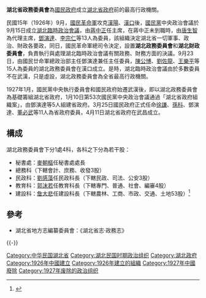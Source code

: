 '''湖北省政務委員會'''為[[國民政府|國民政府]]成立[[湖北省政府|湖北省政府]]前的最高行政機關。

民國15年（1926年）9月，[[國民革命軍|國民革命軍]]攻克[[漢陽|漢陽]]、[[漢口|漢口]]後，[[國民黨|國民黨]]中央政治會議於9月15日成立[[湖北臨時政治會議|湖北臨時政治會議]]，由[[蔣中正|蔣中正]]任主席，在蔣中正未到職時，由[[唐生智|唐生智]]為代理主席，[[鄧演達|鄧演達]]、[[李宗仁|李宗仁]]等13人為委員，該組織決定湖北省一切軍事、政治、財政各要政，同日，國民革命軍總司令決定，設置'''湖北政務委員會'''和'''湖北財政委員會'''，負責執行與處理湖北臨時政治會議有關政務、財務方面的決議。9月23日，由國民廿命軍總政治部主任鄧演達兼任主任委員，[[陳公博|陳公博]]、[[劉佐龍|劉佐龍]]、[[王樂平|王樂平]]等15人為委員的湖北政務委員會在漢口成立。是時，湖北臨時政治會議由於多數委員不在武漢，只是虛設，湖北政務委員會為全省最高行政機關。

1927年1月，國民黨中央執行委員會和國民政府始遷武漢後，即以湖北政務委員會為基礎籌組湖北省政府，1月10日第53次國民黨中央政治會議通過「湖北省政府組織案」，由鄧演達等5人組建省政府。3月25日國民政府正式任命[[徐謙|徐謙]]、[[孫科|孫科]]、鄧演達、[[董必武|董必武]]等11人為省政府委員，4月11日湖北省政府在武昌成立。

== 構成 ==
湖北政務委員會下分1處4科，各科之下分為若干股：

*秘書處：[[麥朝樞|麥朝樞]]任秘書處處長
*總務科（下轄會計、庶務、收發3股）
*民政科：[[劉感藻|劉感藻]]任民政科長（下轄民政、司法、公安3股）
*教育科：[[郭沫若|郭沫若]]任教育科長（下轄專門、普通、社會、編審4股）
*建設科：[[詹大悲|詹大悲]]任建設科長（下轄農林、工商、市政、交通、土地53股）<ref>{{cite book|title=文史資料選輯 第105-109期|publisher=中华书局|year=1986}}</ref>

== 參考 ==
*湖北省地方志編纂委員會：《湖北省志·政務志》

{{-}}
{{s-start}}
{{s-before|{{Flagicon|ROC|1912}} [[湖北省長公署|湖北省長公署]]}}
{{s-title|rows=2|{{Flagicon|ROC}} [[湖北省|湖北省]][[最高行政機構|最高行政機構]]}}
{{s-after|{{Flagicon|ROC}} [[湖北省政府|湖北省政府]]}}
{{s-end}}

[[Category:中华民国湖北省|Category:中华民国湖北省]]
[[Category:湖北民国时期政治组织|Category:湖北民国时期政治组织]]
[[Category:湖北政府|Category:湖北政府]]
[[Category:1926年中國建立|Category:1926年中國建立]]
[[Category:1926年建立的組織|Category:1926年建立的組織]]
[[Category:1927年中國廢除|Category:1927年中國廢除]]
[[Category:1927年废除的政治组织|Category:1927年废除的政治组织]]